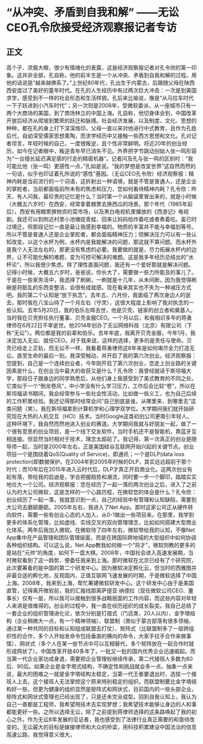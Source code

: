 # “从冲突、矛盾到自我和解” ——无讼CEO孔令欣接受经济观察报记者专访
## 正文
高个子、浓眉大眼，很少有情绪化的表露，这是经济观察报记者对孔令欣的第一印象。这并非全部，孔自称，他的前半生是一个从冲突、矛盾到自我和解的过程。用他的话说是“越来越佛系了。”上世纪80年代，孔出生于内蒙古，后跟随父母在陕西西安度过了美好的童年时代。在孔的人生经历中有过两次巨大冲击：一次是到美国求学，感受到不一样的社会形态和生活样貌。孔后来比喻说，像是“从马拉车时代一下子跃进到小汽车时代”；另一次则是2008年，受微软委派，从一座城市只有一两个大商场的美国，到了商场林立的中国上海。孔自称，他切身体会到，中国改革开放后经济从爬坡到繁荣的跃迁和脉搏。社会经济发展，以及制度、文化、思想的种种，都在孔的身上打下深深烙印。父母一直以来对他进行中式教育，且作为孔姓后代，自幼深受儒家思想熏陶，而求学经历中又接触一些西方思想和文化。孔对记者坦言，年轻时候的自己，一度很叛逆，且个性非常鲜明。将近20年的创业经历，如今在记者眼中，叛逆青年早已消失不见。外界把字节跳动创始人张一鸣形容为“一台擅长延迟满足感的行走的精密机器”。记者问及孔与张一鸣的区别时：“我可能比他（张一鸣）更感性一点，”孔如是说。“我的梦想是改变世界”这自然而然的一句话，似乎也印证着孔所说的“感性”基因。（无讼CEO孔令欣）经济观察报：精神内耗是当前流行的一个词语，这折射出一种语境，就是不管是普通人，还是企业的掌舵者，当前都面临前所未有的焦虑和压力，您如何看待精神内耗？孔令欣：昨天，有人问我，最珍贵的记忆是什么？当时第一个从脑袋里冒出来的，就是小时候（大概五六岁时）在西安，经常拿着粮票去换西瓜的场景。那个年代（1985年前后），西安有用粮票换物资的菜市场，以及黑白电视机里播放的《西游记》电视剧。我还可以到附近村里小池塘捉青蛙，回来让妈妈给炸着吃或者煮着吃。虽已时过境迁，但那段记忆一直是最让我感到幸福的。物质的丰富并不能与幸福划等号。所以不管是普通人还是企业掌舵者，都会面临精神压力；但解决压力可以有一些认知改变。以这个水杯为例，水杯内是我能解决的问题，那这就不算问题。而水杯外是我个人无法左右的，那更没有焦虑的必要。我要做的就是，尽力拓展水杯内的边界，让不可能化解的难题，变为可控可解决的难题。这是我多年经历总结出的“水杯论”，所以我很少焦虑。除了理性直面问题，我还有一个爱好那就是解决问题。记得小时候，大概五六岁时，爸爸说，你长大了，需要做一些力所能及的事儿了。于是在一些家务活中，我选择了刷碗，一刷就是十几年，从未间断。因为我觉得刷碗是将脏乱的东西变整洁，会很有成就感。现在看来其实也不失为一种减压方式吧。我的第二个认知是“放下执念”。去年五、六月份，我面临了两次身边人的逝去，那时我在八宝山待了一个月左右（守灵），这很大程度上影响了我对执念的一些认知。去年5月20日，我的伯乐左晖去世，他是贝壳、链家的创立者和奠基人。当时我在贝壳担任执行董事、贝壳金服CEO。一个月以后，和我相识多年的蒋勇律师在6月22日不幸逝世。他2014年创办了无讼网络科技（北京）有限公司（下称“无讼”）。两位都是我的前辈和伯乐。去年年底，我离开贝壳金服，今年1月，我决定加入无讼、就任CEO。对于我来说，这样的选择，更多的是责任与使命。贝壳已经走上正轨，而无讼不一样，我看着蒋勇律师这8年来是如何竭尽全力打造无讼，直至生命的最后一刻。我深受触动，并开启了我的第六次创业。经济观察报：您提到，自己是一个连续创业者，今年刚开启了第六次创业，您走上创业路的关键因素是什么，在创业当中最大的收获又是什么？孔令欣：我曾经就读于斯坦福大学，那段日子跟身边的同学熟悉后，从他们身上我感受到了美式教育的不同之处。它类似于一个“倒龙卷风”，中小学没有什么学习压力，工作后会比较“卷”。所以在斯坦福读书期间，我会经常参与一些社会性活动，比如做一些义工，也为自己后续的工作积累经验。我还记得那时经常会问“自己到底是谁，从哪里来，到哪里去”这类问题（笑）。我在斯坦福拿到计算机学和心理学双学位。大学期间我们就开始研究现在大热的人机交互（HCI）技术。当时Google这类初创公司更吸引年轻人。这种环境下，我自然而然地进入创业的赛道。大学期间我就与好朋友一起，做了一个很有意思的创业项目，是一个线下交友软件。当时手机还不是智能机，靠蓝牙互相连接。但显然当时相对于技术，理念太超前了。我记得，第一次真正的创业是随导师一起，当时是2000年左右，正是美国硅谷互联网开始兴起的关键节点。创业项目一个是围绕着QoS(Quality of Service)，即通讯；一个是DLP(data loss protection)即数据保护。在2004年到2005年时候的DLP，其实远远超前于那个时代；而10年后在2015年进入云时代后，DLP才真正开启商业化。这两次创业有起有落，带给我的启迪是，学会把握趋势和潮流，同时要一步一个脚印，踏踏实实地壮大一个公司。经济观察报：您在经历了一起一落的两次创业之后，进入了之前认为的大公司微软，这是怎样的一个心路历程，在微软您的体会是什么？孔令欣：创业经历了一起一落，我就意识到一点，自己的经验中有管理和认知缺陷，需要到大公司去磨砺磨砺。2005年左右，我进入了Net App。那时这家公司正从硬件转向软件，需要一些有创业心态的人加入，从0-1做出一些项目来。在那里，我学到更多的体系化管理，比如虚线、实线交叉的双向管理理念，比如如何搭建大型商业化体系。两年后我加入微软。在微软待了四年左右，微软带给我的认知，不像Net App集中在产品管理和团队管理层面，而是在跨国际跨地域的大型组织中如何协调各种组织结构。可以这么说，Net App教我如何做一个“将才”，微软则教的更多的是站在“元帅”的角度，如何下一盘大棋。2008年，中国社会进入高速发展期，当时微软看到了这一趋势，便委任我来到上海。那时微软在北京已经有了个研究院，此次要筹备的是中国的第二个研发中心。因为微软决定孵化云，但当时的西雅图并非最合适的孵化地，反观国内，正值互联网飞速发展的时期，于是微软选择了中国上海。2008年，我来到上海，帮忙筹建微软研发中心。这个研发中心由于是美国直管，记得离开微软前，我的汇报线距离萨提亚·纳德拉（现任微软公司CEO、董事长）仅有一层，所以我可以接触到很多战略层面的工作内容，而这些内容对年轻人来讲是很难得的。创业的过程中，我一直在经历组织的成长裂变。我自己总结了一套企业的组织管理进化论，依次分别是打猎式（门店类，20人以内）、金字塔结构（企业稍微大一点，有一个精神领袖）、联盟制（类似于蒙古部落有很多领袖，通过某一种共同的目标和认知组成联盟去打仗）、矩阵式（比联盟制多了一层跨组织性的合作，多个人开始发命令包括垂直的横向的命令，大家手拉手合作来做事情）、网状式（多个人在某一些节点中可以互相替代，多个矩阵放在一起合作时就形成网状了）。中国改革开放40多年了，一批又一批的国内优秀企业迅速崛起。而当第一代企业家功成身退，需要把企业管理权继续传承，第二代接班人多数为80后、90后。如果企业是金字塔式结构，不确定性和挑战就会多一点。抽象一点来说，最大的困难之一就是金字塔结构太稳定，当第一代王者要退出时，选拔一个接班人上去，这个接班人无法掌控这个原来特别稳定的组织。而联盟制要比金字塔结构好一些，但更为健康的组织显然是矩阵式和网状式，目前国内的一些头部企业，矩阵式和网状式管理也已经出现了，只是还未完全成型。回到自我认知上，我认为自己一直都是工程师，我希望用技术去实现梦想；我希望技术能够让身边的人和事都能更好一些。之所以选择无讼，除了之前提到蒋律师选择的这条路唤起了我的初心之外，作为无讼8年发展的见证者，我也感受到了法律行业真正需要的和亟待改变的。无讼最大的目标是嫁接律师和大众的桥梁，用科技积累建设中国法治的信息高速公路，我觉得意义很大。